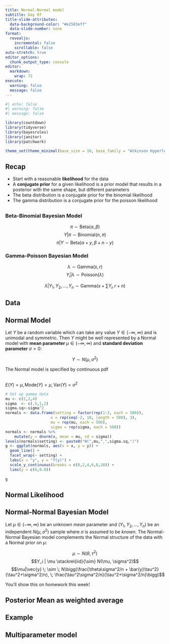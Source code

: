 ```yaml
---
title: Normal-Normal model
subtitle: Day 07
title-slide-attributes:
  data-background-color: "#e2583eff"
  data-slide-number: none
format: 
  revealjs:
    incremental: false
    scrollable: false
auto-stretch: true
editor_options: 
  chunk_output_type: console
editor: 
  markdown: 
    wrap: 72
execute: 
  warning: false
  message: false
---
```




```r
#| echo: false
#| warning: false
#| message: false

library(countdown)
library(tidyverse)
library(bayesrules)
library(janitor)
library(patchwork)

theme_set(theme_minimal(base_size = 16, base_family = "Atkinson Hyperlegible"))
```

## Recap

- Start with a reasonable **likelihood** for the data
- A **conjugate prior** for a given likelihood is a prior model that results in a posterior with the same shape, but different parameters
- The beta distribution is a conjugate prior for the binomial likelihood
- The gamma distribution is a conjugate prior for the poisson likelihood

## 

### Beta-Binomial Bayesian Model

$$\pi \sim \text{Beta}(\alpha, \beta)$$
$$ Y | \pi  \sim \text{Binomial}(n, \pi)$$
$$ \pi |Y \sim \text{Beta}(\alpha + y, \beta + n - y)$$

### Gamma-Poisson Bayesian Model

$$\lambda \sim \text{Gamma}(s, r)$$
$$ Y_i | \lambda \sim \text{Poisson}(\lambda)$$

$$\lambda | Y_1, Y_2, ..., Y_n \sim \text{Gamma}(s + \sum Y_i, r + n)$$

## Data



## Normal Model

Let $Y$ be a random variable which can take any value $Y \in (-\infty,\infty)$ and is unimodal and symmetric.  Then $Y$ might be well represented by a Normal model with __mean parameter__ $\mu \in (-\infty, \infty)$ and __standard deviation parameter__ $\sigma > 0$: 

$$Y \sim N(\mu, \sigma^2)$$

The Normal model is specified by continuous pdf

\begin{equation}
f(y) = \frac{1}{\sqrt{2\pi\sigma^2}} \exp\bigg[{-\frac{(y-\mu)^2}{2\sigma^2}}\bigg] \;\; \text{ for } y \in (-\infty,\infty)
\end{equation}

## 

$E(Y) = \mu, \text{Mode}(Y) = \mu, \text{Var}(Y) = \sigma^2$

```r

# Set up gamma data
mu <- c(2,2,4)
sigma  <- c(.5,1,2)
sigma.sq<-sigma^2
normals <- data.frame(setting = factor(rep(1:3, each = 500)), 
                    x = rep(seq(-2, 10, length = 500), 3),
                    mu = rep(mu, each = 500), 
                    sigma = rep(sigma, each = 500))
normals <- normals %>% 
    mutate(y = dnorm(x, mean = mu, sd = sigma))
levels(normals$setting) <- paste0("N(",mu,",",sigma.sq,")")
g <- ggplot(normals, aes(x = x, y = y)) + 
  geom_line() + 
  facet_wrap(~ setting) + 
  labs(x = "y", y = "f(y)") + 
  scale_y_continuous(breaks = c(0,2,4,6,8,10)) + 
  lims(y = c(0,0.8)) 
  
g 
``` 

## Normal Likelihood

## Normal-Normal Bayesian Model 

Let $\mu \in (-\infty,\infty)$ be an unknown _mean_ parameter and $(Y_1,Y_2,\ldots,Y_n)$ be an independent $N(\mu,\sigma^2)$ sample where $\sigma$ is assumed to be _known_.
The Normal-Normal Bayesian model complements the Normal structure of the data with a Normal prior on $\mu$:

$$\mu \sim N(\theta, \tau^2)$$ 
$$Y_i | \mu  \stackrel{iid}{\sim} N(\mu, \sigma^2)$$
$$\mu|\vec{y} \; \sim \;  N\bigg(\frac{\theta\sigma^2/n + \bar{y}\tau^2}{\tau^2+\sigma^2/n}, \; \frac{\tau^2\sigma^2/n}{\tau^2+\sigma^2/n}\bigg)$$


::: aside
You'll show this on homework this week! 
:::

## Posterior Mean as weighted average 


## Example


## Multiparameter model


